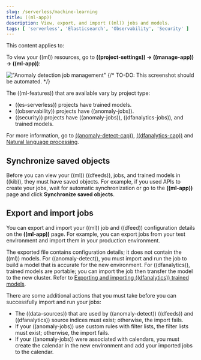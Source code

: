 ```yaml
---
slug: /serverless/machine-learning
title: ((ml-app))
description: View, export, and import ((ml)) jobs and models.
tags: [ 'serverless', 'Elasticsearch', 'Observability', 'Security' ]
---
```


<DocBadge template="technical preview" />
This content applies to:  <DocBadge template="elasticsearch" slug="/serverless/elasticsearch/what-is-elasticsearch-serverless" /> <DocBadge template="observability" slug="/serverless/observability/what-is-observability-serverless" /> <DocBadge template="security" slug="/serverless/security/what-is-security-serverless" />

To view your ((ml)) resources, go to **((project-settings)) → ((manage-app)) → ((ml-app))**:

!["Anomaly detection job management"](../images/ml-security-management.png)
{/* TO-DO: This screenshot should be automated. */}

The ((ml-features)) that are available vary by project type:

- ((es-serverless)) projects have trained models.
- ((observability)) projects have ((anomaly-jobs)).
- ((security)) projects have ((anomaly-jobs)), ((dfanalytics-jobs)), and trained models.

For more information, go to [((anomaly-detect-cap))](((ml-docs))/ml-ad-overview.html), [((dfanalytics-cap))](((ml-docs))/ml-dfanalytics.html) and [Natural language processing](((ml-docs))/ml-nlp.html).

## Synchronize saved objects

Before you can view your ((ml)) ((dfeeds)), jobs, and trained models in ((kib)), they must have saved objects.
For example, if you used APIs to create your jobs, wait for automatic synchronization or go to the **((ml-app))** page and click **Synchronize saved objects**.

## Export and import jobs

You can export and import your ((ml)) job and ((dfeed)) configuration details on the **((ml-app))** page.
For example, you can export jobs from your test environment and import them in your production environment.

The exported file contains configuration details; it does not contain the ((ml)) models.
For ((anomaly-detect)), you must import and run the job to build a model that is accurate for the new environment.
For ((dfanalytics)), trained models are portable; you can import the job then transfer the model to the new cluster.
Refer to [Exporting and importing ((dfanalytics)) trained models](((ml-docs))/ml-trained-models.html#export-import).

There are some additional actions that you must take before you can successfully import and run your jobs:

- The ((data-sources)) that are used by ((anomaly-detect)) ((dfeeds)) and ((dfanalytics)) source indices must exist; otherwise, the import fails.
- If your ((anomaly-jobs)) use custom rules with filter lists, the filter lists must exist; otherwise, the import fails.
- If your ((anomaly-jobs)) were associated with calendars, you must create the calendar in the new environment and add your imported jobs to the calendar.